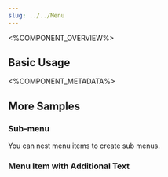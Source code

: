 ```yaml
---
slug: ../../Menu
---
```



<%COMPONENT_OVERVIEW%>

## Basic Usage
<Basic />

<%COMPONENT_METADATA%>

## More Samples

### Sub-menu
You can nest menu items to create sub menus.

<SubMenu />

### Menu Item with Additional Text

<AditionalText />